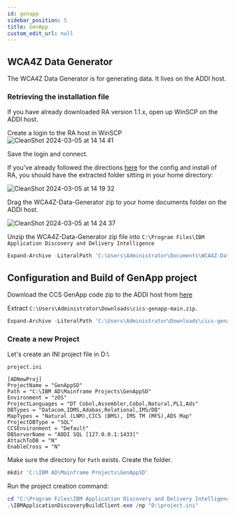 ```yaml
---
id: genapp
sidebar_position: 5
title: GenApp
custom_edit_url: null
---
```


## WCA4Z Data Generator

The WCA4Z Data Generator is for generating data. It lives on the ADDI host.

### Retrieving the installation file

If you have already downloaded RA version 1.1.x, open up WinSCP on the ADDI host.

Create a login to the RA host in WinSCP
![CleanShot 2024-03-05 at 14 14 41](https://media.github.ibm.com/user/20330/files/f2cced1c-8810-4c16-9999-58922143b628)

Save the login and connect.

If you've already followed the directions [here](Refactor) for the config and install of RA, you should have the extracted folder sitting in your home directory:

![CleanShot 2024-03-05 at 14 19 32](https://media.github.ibm.com/user/20330/files/9c73f00c-6fcd-4601-9ae4-28bf5561a3ae)

Drag the WCA4Z-Data-Generator zip to your home documents folder on the ADDI host.

![CleanShot 2024-03-05 at 14 24 37](https://media.github.ibm.com/user/20330/files/d9ad5ab6-c96a-48b2-b346-db579b969e37)

Unzip the WCA4Z-Data-Generator zip file into `C:\Program Files\IBM Application Discovery and Delivery Intelligence`
```powershell
Expand-Archive -LiteralPath 'C:\Users\Administrator\Documents\WCA4Z-Data-Generator-1.1.2.zip' -DestinationPath 'C:\Program Files\IBM Application Discovery and Delivery Intelligence'
```

## Configuration and Build of GenApp project

Download the CCS GenApp code zip to the ADDI host from [here](https://github.com/cicsdev/cics-genapp/archive/refs/heads/main.zip)

Extract `C:\Users\Administrator\Downloads\cics-genapp-main.zip`.

```powershell
Expand-Archive -LiteralPath 'C:\Users\Administrator\Downloads\cics-genapp-main.zip' -DestinationPath 'D:\'
```

### Create a new Project

Let's create an INI project file in D:\

`project.ini`
```tsx
[ADNewProj]
ProjectName = "GenAppSD"
Path = "C:\IBM AD\Mainframe Projects\GenAppSD"
Environment = "zOS"
ProjectLanguages = "DT Cobol,Assembler,Cobol,Natural,PL1,Ads"
DBTypes = "Datacom,IDMS,Adabas,Relational,IMS/DB"
MapTypes = "Natural (LNM),CICS (BMS), IMS TM (MFS),ADS Map"
ProjectDBType = "SQL"
CCSEnvironment = "Default"
DBServerName = "ADDI SQL [127.0.0.1:1433]"
AttachToDB = "N"
EnableCross = "N"
```

Make sure the directory for `Path` exists. Create the folder.
```powershell
mkdir 'C:\IBM AD\Mainframe Projects\GenAppSD'
```

Run the project creation command:

```powershell
cd "C:\Program Files\IBM Application Discovery and Delivery Intelligence\IBM Application Discovery Build Client\Bin\Release"
.\IBMApplicationDiscoveryBuildClient.exe /np "D:\project.ini"

```